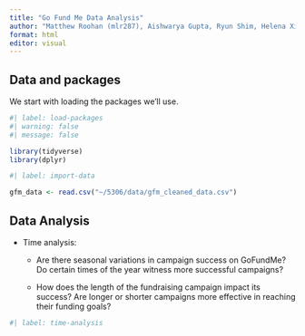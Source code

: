 ```yaml
---
title: "Go Fund Me Data Analysis"
author: "Matthew Roohan (mlr287), Aishwarya Gupta, Ryun Shim, Helena Xiong"
format: html
editor: visual
---
```


## Data and packages

We start with loading the packages we'll use.

```r
#| label: load-packages
#| warning: false
#| message: false

library(tidyverse)
library(dplyr)
```

```r
#| label: import-data

gfm_data <- read.csv("~/5306/data/gfm_cleaned_data.csv")
```

## Data Analysis

-   Time analysis:

    -   Are there seasonal variations in campaign success on GoFundMe? Do certain times of the year witness more successful campaigns?

    -   How does the length of the fundraising campaign impact its success? Are longer or shorter campaigns more effective in reaching their funding goals?

```r
#| label: time-analysis


```

